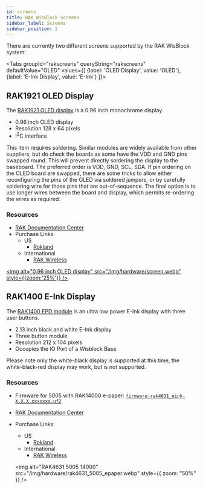 ---
id: screens
title: RAK WisBlock Screens
sidebar_label: Screens
sidebar_position: 2
---


 There are currently two different screens supported by the RAK WisBlock system:

 <Tabs
 groupId="rakscreens"
 queryString="rakscreens"
 defaultValue="OLED"
 values={[
 {label: 'OLED Display', value: 'OLED'},
 {label: 'E-Ink Display', value: 'E-Ink'}
 ]}>
 <TabItem value="OLED">

 ## RAK1921 OLED Display

 The [RAK1921 OLED display](https://store.rakwireless.com/products/rak1921-oled-display-panel) is a 0.96 inch monochrome display.

 - 0.96 inch OLED display
 - Resolution 128 x 64 pixels
 - I<sup>2</sup>C interface

 This item requires soldering.
 Similar modules are widely available from other suppliers, but do check the boards as some have the VDD and GND pins swapped round. This will prevent directly soldering the display to the baseboard. The preferred order is VDD, GND, SCL, SDA.
 If pin ordering on the OLED board are swapped, there are some tricks to allow either reconfiguring the pins of the OLED via soldered jumpers, or by carefully soldering wire for those pins that are out-of-sequence. The final option is to use longer wires between the board and display, which permits re-ordering the wires as required.

 ### Resources
 - [RAK Documentation Center](https://docs.rakwireless.com/Product-Categories/WisBlock/RAK1921/Overview/#product-description)
 - Purchase Links:
   - US
     - [Rokland](https://store.rokland.com/products/rak-wireless-wisblock-oled-display-rak1921-pid-110004)
   - International
     - [RAK Wireless](https://store.rakwireless.com/products/rak1921-oled-display-panel)

 [<img alt="0.96 inch OLED display" src="/img/hardware/screen.webp" style={{zoom:'25%'}} />](/img/hardware/screen.webp)

 </TabItem>
 <TabItem value="E-Ink">

 ## RAK1400 E-Ink Display

 The [RAK1400 EPD module](https://store.rakwireless.com/products/wisblock-epd-module-rak14000) is an ultra low power E-Ink display with three user buttons.

 - 2.13 inch black and white E-Ink display
 - Three button module
 - Resolution 212 x 104 pixels
 - Occupies the IO Port of a Wisblock Base

 Please note only the white-black display is supported at this time, the white-black-red display may work, but is not supported.  


 ### Resources
 - Firmware for 5005 with RAK14000 e-paper: [`firmware-rak4631_eink-X.X.X.xxxxxxx.uf2`](/downloads)
 - [RAK Documentation Center](https://docs.rakwireless.com/Product-Categories/WisBlock/RAK14000/Overview/#product-description)
 - Purchase Links:
   - US
     - [Rokland](https://store.rokland.com/products/rak-wireless-wisblock-epd-module-rak14000-pid-110024)
   - International
     - [RAK Wireless](https://store.rakwireless.com/products/wisblock-epd-module-rak14000)

   <img
     alt="RAK4631 5005 14000"
     src="/img/hardware/rak4631_5005_epaper.webp"
     style={{ zoom: "50%" }}
   />

 </TabItem>
 </Tabs>
